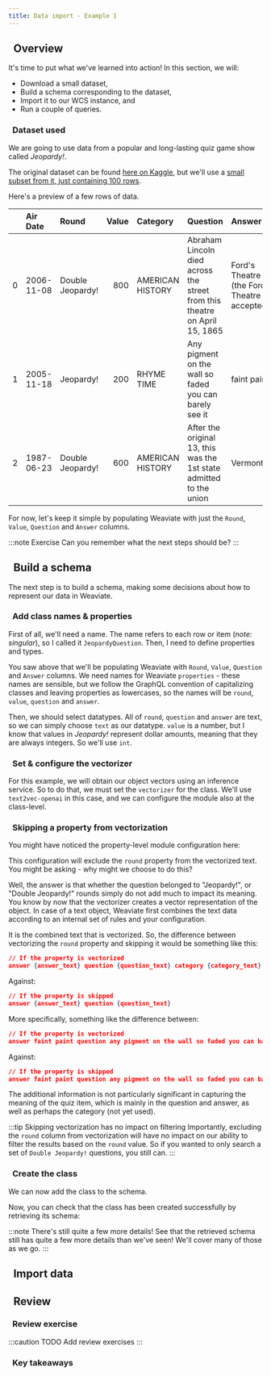 ```yaml
---
title: Data import - Example 1
---
```



## <i class="fa-solid fa-square-chevron-right"></i>&nbsp;&nbsp;Overview

It's time to put what we've learned into action! In this section, we will:

- Download a small dataset,
- Build a schema corresponding to the dataset,
- Import it to our WCS instance, and
- Run a couple of queries.

### <i class="fa-solid fa-chalkboard"></i>&nbsp;&nbsp;Dataset used

We are going to use data from a popular and long-lasting quiz game show called *Jeopardy!*.

The original dataset can be found [here on Kaggle](https://www.kaggle.com/datasets/tunguz/200000-jeopardy-questions), but we'll use a [small subset from it, just containing 100 rows](https://raw.githubusercontent.com/weaviate-tutorials/edu-datasets/main/jeopardy_100.json).

Here's a preview of a few rows of data.

|    | Air Date   | Round            |   Value | Category         | Question                                                                                                             | Answer                                     |
|---:|:-----------|:-----------------|--------:|:-----------------|:---------------------------------------------------------------------------------------------------------------------|:-------------------------------------------|
|  0 | 2006-11-08 | Double Jeopardy! |     800 | AMERICAN HISTORY | Abraham Lincoln died across the street from this theatre on April 15, 1865                                           | Ford's Theatre (the Ford Theatre accepted) |
|  1 | 2005-11-18 | Jeopardy!        |     200 | RHYME TIME       | Any pigment on the wall so faded you can barely see it                                                               | faint paint                                |
|  2 | 1987-06-23 | Double Jeopardy! |     600 | AMERICAN HISTORY | After the original 13, this was the 1st state admitted to the union                                                  | Vermont                                    |

For now, let's keep it simple by populating Weaviate with just the `Round`, `Value`, `Question` and `Answer` columns.

:::note <i class="fa-solid fa-square-terminal"></i> Exercise
Can you remember what the next steps should be?
:::

## <i class="fa-solid fa-square-chevron-right"></i>&nbsp;&nbsp;Build a schema

The next step is to build a schema, making some decisions about how to represent our data in Weaviate.

### <i class="fa-solid fa-code"></i>&nbsp;&nbsp;Add class names & properties

First of all, we'll need a name. The name refers to each row or item (*note: singular*), so I called it `JeopardyQuestion`. Then, I need to define properties and types.

You saw above that we'll be populating Weaviate with `Round`, `Value`, `Question` and `Answer` columns. We need names for Weaviate `properties` - these names are sensible, but we follow the GraphQL convention of capitalizing classes and leaving properties as lowercases, so the names will be `round`, `value`, `question` and `answer`.

Then, we should select datatypes. All of `round`, `question` and `answer` are text, so we can simply choose `text` as our datatype. `value` is a number, but I know that values in *Jeopardy!* represent dollar amounts, meaning that they are always integers. So we'll use `int`.

<Tabs groupId="languages">
<TabItem value="py" label="Python">
<FilteredTextBlock
  text={PythonCodeExample}
  startMarker="# Class & property definitions"
  endMarker="# Specify a vectorizer"
  language="py"
/>
</TabItem>
</Tabs>

### <i class="fa-solid fa-code"></i>&nbsp;&nbsp;Set & configure the vectorizer

For this example, we will obtain our object vectors using an inference service. So to do that, we must set the `vectorizer` for the class. We'll use `text2vec-openai` in this case, and we can configure the module also at the class-level.

<Tabs groupId="languages">
<TabItem value="py" label="Python">
<FilteredTextBlock
  text={PythonCodeExample}
  startMarker="# Specify a vectorizer"
  endMarker="# End schema"
  language="py"
/>
</TabItem>
</Tabs>

### <i class="fa-solid fa-chalkboard"></i>&nbsp;&nbsp;Skipping a property from vectorization

You might have noticed the property-level module configuration here:

<Tabs groupId="languages">
<TabItem value="py" label="Python">
<FilteredTextBlock
  text={PythonCodeExample}
  startMarker="# Property-level module configuration for `round`"
  endMarker="# End of property-level module configuration"
  language="py"
/>
</TabItem>
</Tabs>

This configuration will exclude the `round` property from the vectorized text. You might be asking - why might we choose to do this?

Well, the answer is that whether the question belonged to "Jeopardy!", or "Double Jeopardy!" rounds simply do not add much to impact its meaning. You know by now that the vectorizer creates a vector representation of the object. In case of a text object, Weaviate first combines the text data according to an internal set of rules and your configuration.

It is the combined text that is vectorized. So, the difference between vectorizing the `round` property and skipping it would be something like this:

```json
// If the property is vectorized
answer {answer_text} question {question_text} category {category_text}
```

Against:

```json
// If the property is skipped
answer {answer_text} question {question_text}
```

More specifically, something like the difference between:

```json
// If the property is vectorized
answer faint paint question any pigment on the wall so faded you can barely see it category double jeopardy!
```

Against:

```json
// If the property is skipped
answer faint paint question any pigment on the wall so faded you can barely see it
```

The additional information is not particularly significant in capturing the meaning of the quiz item, which is mainly in the question and answer, as well as perhaps the category (not yet used).

:::tip Skipping vectorization has no impact on filtering
Importantly, excluding the `round` column from vectorization will have no impact on our ability to filter the results based on the `round` value. So if you wanted to only search a set of `Double Jeopardy!` questions, you still can.
:::

### <i class="fa-solid fa-code"></i>&nbsp;&nbsp;Create the class

We can now add the class to the schema.

<Tabs groupId="languages">
<TabItem value="py" label="Python">
<FilteredTextBlock
  text={PythonCodeExample}
  startMarker="# Define the class"
  endMarker='# Retrieve "JeopardyQuestion" class schema'
  language="py"
/>
</TabItem>
</Tabs>

Now, you can check that the class has been created successfully by retrieving its schema:

<Tabs groupId="languages">
<TabItem value="py" label="Python">
<FilteredTextBlock
  text={PythonCodeExample}
  startMarker='# Retrieve "JeopardyQuestion" class schema'
  endMarker="# Test class addition"
  language="py"
/>
</TabItem>
</Tabs>

:::note There's still quite a few more details!
See that the retrieved schema still has quite a few more details than we've seen! We'll cover many of those as we go.
:::

## <i class="fa-solid fa-square-chevron-right"></i>&nbsp;&nbsp;Import data

## <i class="fa-solid fa-square-chevron-right"></i>&nbsp;&nbsp;Review

### <i class="fa-solid fa-pen-to-square"></i>&nbsp;&nbsp;Review exercise

:::caution TODO
Add review exercises
:::

### <i class="fa-solid fa-lightbulb-on"></i>&nbsp;&nbsp;Key takeaways


<GiscusDocComment />